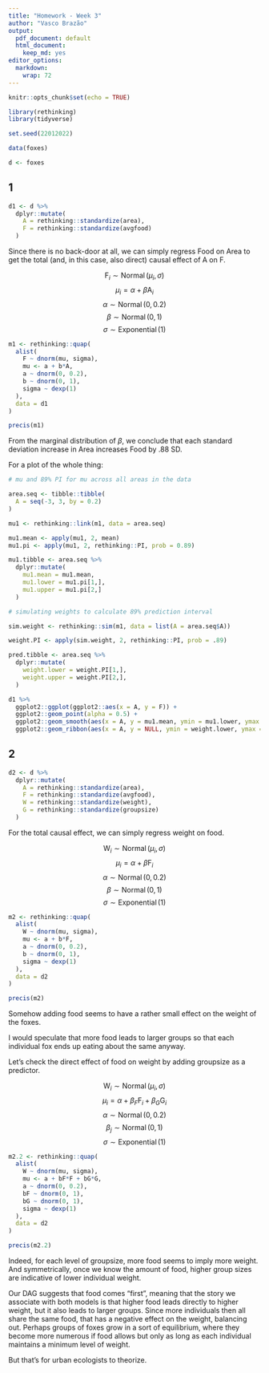 ```yaml
---
title: "Homework - Week 3"
author: "Vasco Brazão"
output:
  pdf_document: default
  html_document:
    keep_md: yes
editor_options:
  markdown:
    wrap: 72
---
```


```r
knitr::opts_chunk$set(echo = TRUE)
```

```r
library(rethinking)
library(tidyverse)

set.seed(22012022)

data(foxes)

d <- foxes
```

## 1

```r
d1 <- d %>% 
  dplyr::mutate(
    A = rethinking::standardize(area),
    F = rethinking::standardize(avgfood)
  )
```

Since there is no back-door at all, we can simply regress Food on Area to get the total (and, in this case, also direct) causal effect of A on F. 

$$ \text{F}_i \sim \operatorname{Normal}(\mu_i, \sigma) $$
$$ \mu_i = \alpha + \beta\text{A}_i $$
$$ \alpha \sim \operatorname{Normal}(0, 0.2) $$
$$ \beta \sim \operatorname{Normal}(0, 1) $$
$$ \sigma \sim \operatorname{Exponential}(1) $$

```r
m1 <- rethinking::quap(
  alist(
    F ~ dnorm(mu, sigma),
    mu <- a + b*A,
    a ~ dnorm(0, 0.2),
    b ~ dnorm(0, 1),
    sigma ~ dexp(1)
  ), 
  data = d1
)

precis(m1)
```

From the marginal distribution of $\beta$, we conclude that each standard deviation increase in Area increases Food by .88 SD.

For a plot of the whole thing:

```r
# mu and 89% PI for mu across all areas in the data

area.seq <- tibble::tibble(
  A = seq(-3, 3, by = 0.2)
)

mu1 <- rethinking::link(m1, data = area.seq)

mu1.mean <- apply(mu1, 2, mean)
mu1.pi <- apply(mu1, 2, rethinking::PI, prob = 0.89)

mu1.tibble <- area.seq %>% 
  dplyr::mutate(
    mu1.mean = mu1.mean,
    mu1.lower = mu1.pi[1,],
    mu1.upper = mu1.pi[2,]
  )

# simulating weights to calculate 89% prediction interval

sim.weight <- rethinking::sim(m1, data = list(A = area.seq$A))

weight.PI <- apply(sim.weight, 2, rethinking::PI, prob = .89)

pred.tibble <- area.seq %>% 
  dplyr::mutate(
    weight.lower = weight.PI[1,],
    weight.upper = weight.PI[2,],
  )

d1 %>% 
  ggplot2::ggplot(ggplot2::aes(x = A, y = F)) +
  ggplot2::geom_point(alpha = 0.5) +
  ggplot2::geom_smooth(aes(x = A, y = mu1.mean, ymin = mu1.lower, ymax = mu1.upper), data = mu1.tibble, stat = "identity") +
  ggplot2::geom_ribbon(aes(x = A, y = NULL, ymin = weight.lower, ymax = weight.upper), data = pred.tibble, alpha = .5)
```

## 2

```r
d2 <- d %>% 
  dplyr::mutate(
    A = rethinking::standardize(area),
    F = rethinking::standardize(avgfood),
    W = rethinking::standardize(weight),
    G = rethinking::standardize(groupsize)
  )
```

For the total causal effect, we can simply regress weight on food.

$$ \text{W}_i \sim \operatorname{Normal}(\mu_i, \sigma) $$
$$ \mu_i = \alpha + \beta\text{F}_i $$
$$ \alpha \sim \operatorname{Normal}(0, 0.2) $$
$$ \beta \sim \operatorname{Normal}(0, 1) $$
$$ \sigma \sim \operatorname{Exponential}(1) $$

```r
m2 <- rethinking::quap(
  alist(
    W ~ dnorm(mu, sigma),
    mu <- a + b*F,
    a ~ dnorm(0, 0.2),
    b ~ dnorm(0, 1),
    sigma ~ dexp(1)
  ), 
  data = d2
)

precis(m2)
```

Somehow adding food seems to have a rather small effect on the weight of the foxes.

I would speculate that more food leads to larger groups so that each individual fox ends up eating about the same anyway.

Let's check the direct effect of food on weight by adding groupsize as a predictor.

$$ \text{W}_i \sim \operatorname{Normal}(\mu_i, \sigma) $$
$$ \mu_i = \alpha + \beta_F\text{F}_i + \beta_G\text{G}_i $$
$$ \alpha \sim \operatorname{Normal}(0, 0.2) $$
$$ \beta_j \sim \operatorname{Normal}(0, 1) $$
$$ \sigma \sim \operatorname{Exponential}(1) $$

```r
m2.2 <- rethinking::quap(
  alist(
    W ~ dnorm(mu, sigma),
    mu <- a + bF*F + bG*G,
    a ~ dnorm(0, 0.2),
    bF ~ dnorm(0, 1),
    bG ~ dnorm(0, 1),
    sigma ~ dexp(1)
  ), 
  data = d2
)

precis(m2.2)
```

Indeed, for each level of groupsize, more food seems to imply more weight. And symmetrically, once we know the amount of food, higher group sizes are indicative of lower individual weight. 

Our DAG suggests that food comes "first", meaning that the story we associate with both models is that higher food leads directly to higher weight, but it also leads to larger groups. Since more individuals then all share the same food, that has a negative effect on the weight, balancing out. Perhaps groups of foxes grow in a sort of equilibrium, where they become more numerous if food allows but only as long as each individual maintains a minimum level of weight.

But that's for urban ecologists to theorize. 